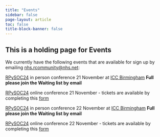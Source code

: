 ```yaml
---
title: "Events"
sidebar: false
page-layout: article
toc: false
title-block-banner: false
---
```


## This is a holding page for Events

We currently have the following events that are available for sign up by emailing [nhs.rcommunity@nhs.net](mailto:nhs.rcommunity@nhs.net):

[RPySOC24](conference24.qmd) in person conference 21 November at [ICC Birmingham](https://www.theicc.co.uk/) **Full please join the Waiting list by email**

[RPySOC24](conference24.qmd) online conference 21 November - tickets are available by completing this [form](https://forms.office.com/e/NBcjv7LVJ4)


[RPySOC24](conference24.qmd) in person conference 22 November at [ICC Birmingham](https://www.theicc.co.uk/) **Full please join the Waiting list by email**

[RPySOC24](conference24.qmd) online conference 22 November - tickets are available by completing this [form](https://forms.office.com/e/NBcjv7LVJ4)

